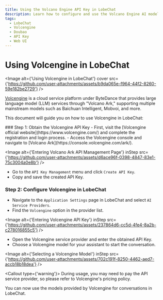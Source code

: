 ```yaml
---
title: Using the Volcano Engine API Key in LobeChat
description: Learn how to configure and use the Volcano Engine AI model in LobeChat, obtain API keys, and start conversations.
tags:
  - LobeChat
  - Volcengine
  - Doubao
  - API Key
  - Web UI
---
```

# Using Volcengine in LobeChat

<Image alt={'Using Volcengine in LobeChat'} cover src={'https://github.com/user-attachments/assets/b9da065e-f964-44f2-8260-59e182be2729'} />

[Volcengine](https://www.volcengine.com/) is a cloud service platform under ByteDance that provides large language model (LLM) services through "Volcano Ark," supporting multiple mainstream models such as Baichuan Intelligent, Mobvoi, and more.

This document will guide you on how to use Volcengine in LobeChat:

<Steps>
  ### Step 1: Obtain the Volcengine API Key
  - First, visit the [Volcengine official website](https://www.volcengine.com/) and complete the registration and login process.
  - Access the Volcengine console and navigate to [Volcano Ark](https://console.volcengine.com/ark/).

<Image alt={'Entering Volcano Ark API Management Page'} inStep src={'https://github.com/user-attachments/assets/d6ace96f-0398-4847-83e1-75c3004a0e8b'} />

- Go to the `API Key Management` menu and click `Create API Key`.
- Copy and save the created API Key.

### Step 2: Configure Volcengine in LobeChat

- Navigate to the `Application Settings` page in LobeChat and select `AI Service Providers`.
- Find the `Volcengine` option in the provider list.

<Image alt={'Entering Volcengine API Key'} inStep src={'https://github.com/user-attachments/assets/237864d6-cc5d-4fe4-8a2b-c278016855c5'} />

- Open the Volcengine service provider and enter the obtained API Key.
- Choose a Volcengine model for your assistant to start the conversation.

<Image alt={'Selecting a Volcengine Model'} inStep src={'https://github.com/user-attachments/assets/702c191f-8250-4462-aed7-accb18b18dea'} />

<Callout type={'warning'}>
During usage, you may need to pay the API service provider, so please refer to Volcengine's pricing policy. 
</Callout>

</Steps>

You can now use the models provided by Volcengine for conversations in LobeChat.
